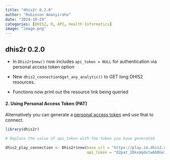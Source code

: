 ```yaml
---
title: "dhis2r 0.2.0"
author: "Robinson Amanyiraho"
date: "2024-10-29"
categories: [DHIS2, R, API, Health Informatics]
image: "image.png"
---
```


## dhis2r 0.2.0

-   In `Dhis2r$new()` now includes `api_token = NULL` for authentication via personal access token option

-   New `dhis2_connection$get_any_analytic()` to GET long DHIS2 resources.

-   Functions now print out the resource link being queried

#### 2. Using Personal Access Token (PAT)

Alternatively you can generate a [personal access token](https://docs.dhis2.org/en/develop/using-the-api/dhis-core-version-master/introduction.html#webapi_pat_authentication) and use that to connect.

``` r
library(dhis2r)

# Replace the value of api_token with the token you have generated

dhis2_play_connection <- Dhis2r$new(base_url = "https://play.im.dhis2.org/stable-2-40-5",
                                    api_token = "d2pat_2EkxmqdxtwAGDGe1hXzpWEixYdvHGRw71587176066")
```
